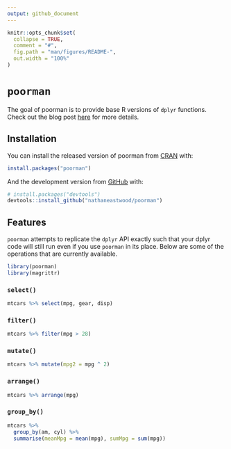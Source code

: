 ```yaml
---
output: github_document
---
```


<!-- README.md is generated from README.Rmd. Please edit that file -->

```r
knitr::opts_chunk$set(
  collapse = TRUE,
  comment = "#",
  fig.path = "man/figures/README-",
  out.width = "100%"
)
```

# `poorman`

<!-- badges: start -->
<!-- badges: end -->

The goal of poorman is to provide base R versions of `dplyr` functions. Check out the blog post [here](https://nathaneastwood.github.io/2020/02/15/building-a-base-dplyr-with-primitives/) for more details.

## Installation

You can install the released version of poorman from [CRAN](https://CRAN.R-project.org) with:

``` r
install.packages("poorman")
```

And the development version from [GitHub](https://github.com/) with:

``` r
# install.packages("devtools")
devtools::install_github("nathaneastwood/poorman")
```

## Features

`poorman` attempts to replicate the `dplyr` API exactly such that your dplyr code will still run even if you use `poorman` in its place. Below are some of the operations that are currently available.

```r
library(poorman)
library(magrittr)
```

### `select()`

```r
mtcars %>% select(mpg, gear, disp)
```

### `filter()`

```r
mtcars %>% filter(mpg > 28)
```

### `mutate()`

```r
mtcars %>% mutate(mpg2 = mpg ^ 2)
```

### `arrange()`

```r
mtcars %>% arrange(mpg)
```

### `group_by()`

```r
mtcars %>%
  group_by(am, cyl) %>%
  summarise(meanMpg = mean(mpg), sumMpg = sum(mpg))
```
